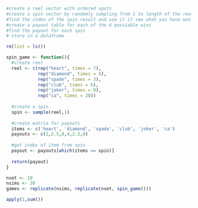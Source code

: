 ```r
#create a reel vector with ordered spots
#create a spin vector by randomly sampling from 1 to length of the reel
#find the index of the spin result and use it it see what you have won
#create a payout table for each of the 6 possiable wins
#find the payout for each spin
# store in a dataframe
```

```r
rm(list = ls())
```

```r


spin_game <- function(){
  #create reel
  reel <- c(rep("heart", times = 7), 
            rep("diamond", times = 5),
            rep("spade", times = 3),
            rep("club", times = 6),
            rep("joker", times = 9),
            rep("ca", times = 20))
  
  #create a spin
  spin <- sample(reel,1)
  
  #create matrix for payouts
  items <- c('heart', 'diamond', 'spade', 'club', 'joker', 'ca')
  payouts <- c(2,2.5,8,4,2.5,0)
  
  #get index of item from spin
  payout <- payouts[which(items == spin)]
  
  return(payout)
}

```
```r
nset <- 10
nsims <- 20
games <- replicate(nsims, replicate(nset, spin_game()))

```


```r
apply(1,sum())
```









